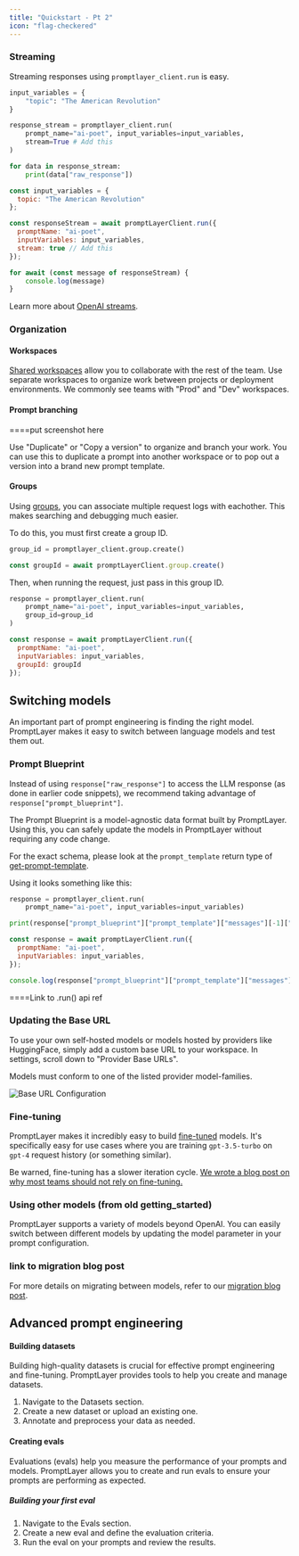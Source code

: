 ```yaml
---
title: "Quickstart - Pt 2"
icon: "flag-checkered"
---
```


### Streaming

Streaming responses using `promptlayer_client.run` is easy.

<CodeGroup>

```python Python
input_variables = {
    "topic": "The American Revolution"
}

response_stream = promptlayer_client.run(
    prompt_name="ai-poet", input_variables=input_variables,
    stream=True # Add this
) 

for data in response_stream:
    print(data["raw_response"])
```

```js Javascript
const input_variables = {
  topic: "The American Revolution"
};

const responseStream = await promptLayerClient.run({
  promptName: "ai-poet", 
  inputVariables: input_variables,
  stream: true // Add this
});

for await (const message of responseStream) {
    console.log(message)
}
```

</CodeGroup>

Learn more about [OpenAI streams](https://cookbook.openai.com/examples/how_to_stream_completions).

### Organization

#### Workspaces

[Shared workspaces](/why-promptlayer/shared-workspaces) allow you to collaborate with the rest of the team. Use separate workspaces to organize work between projects or deployment environments. We commonly see teams with "Prod" and "Dev" workspaces.

#### Prompt branching

====put screenshot here

Use "Duplicate" or "Copy a version" to organize and branch your work. You can use this to duplicate a prompt into another workspace or to pop out a version into a brand new prompt template.

#### Groups

Using [groups](/features/prompt-history/groups), you can associate multiple request logs with eachother. This makes searching and debugging much easier.

To do this, you must first create a group ID.

<CodeGroup>

```python Python
group_id = promptlayer_client.group.create()
```

```js Javascript
const groupId = await promptLayerClient.group.create()
```

</CodeGroup>

Then, when running the request, just pass in this group ID.


<CodeGroup>

```python Python
response = promptlayer_client.run(
    prompt_name="ai-poet", input_variables=input_variables,
    group_id=group_id
)
```

```js JavaScript
const response = await promptLayerClient.run({
  promptName: "ai-poet", 
  inputVariables: input_variables,
  groupId: groupId
});
```

</CodeGroup>

## Switching models

An important part of prompt engineering is finding the right model. PromptLayer makes it easy to switch between language models and test them out.

### Prompt Blueprint

Instead of using `response["raw_response"]` to access the LLM response (as done in earlier code snippets), we recommend taking advantage of `response["prompt_blueprint"]`.

The Prompt Blueprint is a model-agnostic data format built by PromptLayer. Using this, you can safely update the models in PromptLayer without requiring any code change.

For the exact schema, please look at the `prompt_template` return type of [get-prompt-template](/reference/templates-get).

Using it looks something like this:


<CodeGroup>

```python Python
response = promptlayer_client.run(
    prompt_name="ai-poet", input_variables=input_variables)

print(response["prompt_blueprint"]["prompt_template"]["messages"][-1]["content"])
```

```js JavaScript
const response = await promptLayerClient.run({
  promptName: "ai-poet", 
  inputVariables: input_variables,
});

console.log(response["prompt_blueprint"]["prompt_template"]["messages"].slice(-1)[0]["content"]);
```

</CodeGroup>

====Link to .run() api ref

### Updating the Base URL

To use your own self-hosted models or models hosted by providers like HuggingFace, simply add a custom base URL to your workspace. In settings, scroll down to "Provider Base URLs".

Models must conform to one of the listed provider model-families.

![Base URL Configuration](/images/quickstart/base-url.png)

### Fine-tuning

PromptLayer makes it incredibly easy to build [fine-tuned](/why-promptlayer/fine-tuning) models. It's specifically easy for use cases where you are training `gpt-3.5-turbo` on `gpt-4` request history (or something similar).

Be warned, fine-tuning has a slower iteration cycle. [We wrote a blog post on why most teams should not rely on fine-tuning.](https://blog.promptlayer.com/why-fine-tuning-is-probably-not-for-you-37d8c4987530)

### Using other models (from old getting_started)

PromptLayer supports a variety of models beyond OpenAI. You can easily switch between different models by updating the model parameter in your prompt configuration.

### link to migration blog post

For more details on migrating between models, refer to our [migration blog post](https://blog.promptlayer.com/migration).

## Advanced prompt engineering

#### Building datasets

Building high-quality datasets is crucial for effective prompt engineering and fine-tuning. PromptLayer provides tools to help you create and manage datasets.

1. Navigate to the Datasets section.
2. Create a new dataset or upload an existing one.
3. Annotate and preprocess your data as needed.

#### Creating evals

Evaluations (evals) help you measure the performance of your prompts and models. PromptLayer allows you to create and run evals to ensure your prompts are performing as expected.

##### Building your first eval

1. Navigate to the Evals section.
2. Create a new eval and define the evaluation criteria.
3. Run the eval on your prompts and review the results.
